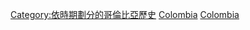 {{Portal|哥倫比亞}}
{{Commons category|Colombia by year}}

[[Category:依時期劃分的哥倫比亞歷史|Category:依時期劃分的哥倫比亞歷史]]
[[Category:各年份各國|Colombia]]
[[Category:依年份劃分的南美洲|Colombia]]